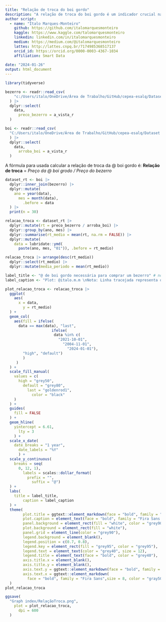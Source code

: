 ```yaml
---
title: "Relação de troca do boi gordo"
description: "A relação de troca do boi gordo é um indicador crucial na pecuária, destacando a proporção entre o preço de venda do boi gordo e o custo de aquisição de outros produtos, como gado de reposição. Essa métrica não apenas sinaliza a viabilidade econômica da transição entre fases do ciclo pecuário, mas também indica a capacidade do pecuarista em adquirir animais de reposição ou investir em outros insumos essenciais para a produção. Uma relação de troca favorável sugere uma maior capacidade de compra, enquanto uma relação desfavorável pode impactar as decisões estratégicas do pecuarista em termos de retenção, venda ou investimento no seu rebanho."
author script: 
  - name: "Ítalo Marques-Monteiro"
    github: https://github.com/italomarquesmonteiro
    kaggle: https://www.kaggle.com/talomarquesmonteiro
    linkedin: linkedin.com/in/italomarquesmonteiro
    medium: https://medium.com/@italomarquesmonteiro
    lattes: http://lattes.cnpq.br/7174985368517137
    orcid_id: https://orcid.org/0000-0003-4367-1034
    affiliation: Smart Data
        
date: "2024-01-26"
output: html_document
---
```


```r
library(tidyverse)
```

```r
bezerro <- readr::read_csv(
    "c:/Users/italo/OneDrive/Área de Trabalho/GitHub/cepea-esalq/Dataset cepea/CalfPrice.csv" # nolint
  ) |>
  dplyr::select(
    data,
      preco_bezerro = a_vista_r
  )

boi <- readr::read_csv(
  "C:/Users/italo/OneDrive/Área de Trabalho/GitHub/cepea-esalq/Dataset cepea/CepeaBoiGordo.csv" # nolint
  ) |>
  dplyr::select(
    data,
      arroba_boi = a_vista_r
  )
```

A fórmula para usada calcular a relação de troca da @ boi gordo é:
  **Relação de troca** = *Preço da @ boi grodo / Preço do bezerro*

```r
dataset_rt <- boi |>
  dplyr::inner_join(bezerro) |>
  dplyr::mutate(
    ano = year(data),
      mes = month(data),
        .before = data
  ) |>
  print(n = 30)
```

```r
relacao_troca <- dataset_rt |>
  dplyr::mutate(rt = preco_bezerro / arroba_boi) |>
  dplyr::group_by(ano, mes) |>
  dplyr::summarise(rt_medio = mean(rt, na.rm = FALSE)) |>
  dplyr::mutate(
    data = lubridate::ymd(
      paste(ano, mes, "01")), .before = rt_medio)
```

```r
relacao_troca |> arrange(desc(rt_medio))
  dplyr::select(rt_medio) |>
  dplyr::mutate(media_periodo = mean(rt_medio))
```

```r
label_title <- "@ de boi gordo necessária para comprar um bezerro" # nolint
label_caption <- "Plot: @italo.m.m \nNota: Linha tracejada representa o valor médio do período.  \nDados: Centro de Estudos Avançados em Economia Aplicada (Cepea)" # nolint
```
  
  
```r
plot_relacao_troca <- relacao_troca |>
  ggplot(
    aes(
      x = data,
        y = rt_medio)
  ) +
  geom_col(
    aes(fill = ifelse(
      data == max(data), "last",
                     ifelse(
                      data %in% c(
                        "2021-10-01",
                          "2004-11-01",
                            "2024-01-01"),
        "high", "default")
        )
     )
  ) +
  scale_fill_manual(
    values = c(
      high = "grey50",
        default = "grey80",
          last = "goldenrod1",
            color = "black"
    )
  ) +
  guides(
    fill = FALSE
  ) +
  geom_hline(
    yintercept = 6.61,
      lty = 3
    ) +
  scale_x_date(
    date_breaks = "1 year",
      date_labels = "%Y"
      ) +
  scale_y_continuous(
    breaks = seq(
      0, 12, 1),
        labels = scales::dollar_format(
          prefix = "",
            suffix = "@")
  ) +
  labs(
    title = label_title,
        caption = label_caption
  ) +
  theme(
        plot.title = ggtext::element_markdown(face = "bold", family = "Source Sans Pro", size = 25, hjust = 0, color = "grey40",), # nolint
        plot.caption = element_text(face = "bold", family = "Fira Sans Pro", size = 12, color = "gray70"), # nolint
        panel.background = element_rect(fill = "white", color = "grey90"),
        plot.background = element_rect(fill = "white"),
        panel.grid = element_line(color = "grey90"),
        legend.background = element_blank(),
        legend.position = c(0.7, 0.8),
        legend.key = element_rect(fill = "grey95", color = "grey95"),
        legend.text = element_text(color = "grey40", size = 12),
        legend.title = element_text(face = "bold", color = "grey40"),
        axis.title.x = element_blank(),
        axis.title.y = element_blank(),
        axis.text.y = ggtext::element_markdown(face = "bold", family = "Fira Sans",size = 8, hjust = 0, color = "gray50"), # nolint,
        axis.text.x = ggtext::element_markdown(
          face = "bold", family = "Fira Sans",size = 8, color = "gray50", angle = 90, hjust = 1, vjust = 1) # nolint
  )
plot_relacao_troca
```

```r
ggsave(
  "Graph index/RelaçãoTroca.png",
    plot = plot_relacao_troca,
      dpi = 600
  )
```